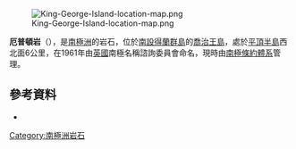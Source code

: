 [[Image:King-George-Island-location-map.png|thumb]]

{{coord|62|12|S|59|8|W||display=title}}

'''厄普頓岩'''（{{lang-en|Upton Rock}}），是[[南極洲|南極洲]]的岩石，位於[[南設得蘭群島|南設得蘭群島]]的[[喬治王島|喬治王島]]，處於[[平頂半島|平頂半島]]西北面6公里，在1961年由[[英國|英國]]南極名稱諮詢委員會命名，現時由[[南極條約體系|南極條約體系]]管理。

==參考資料==
*{{usgs-gazetteer}}

{{南设得兰群岛}}

{{Antarctica-geo-stub}}

[[Category:南極洲岩石|Category:南極洲岩石]]